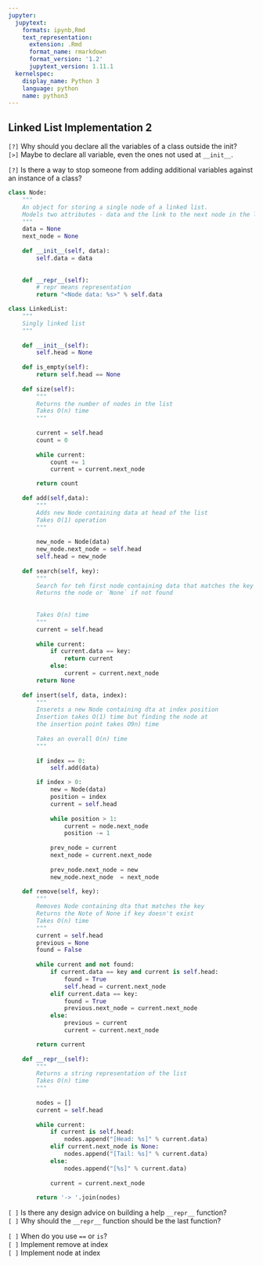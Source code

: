 ```yaml
---
jupyter:
  jupytext:
    formats: ipynb,Rmd
    text_representation:
      extension: .Rmd
      format_name: rmarkdown
      format_version: '1.2'
      jupytext_version: 1.11.1
  kernelspec:
    display_name: Python 3
    language: python
    name: python3
---
```


## Linked List Implementation 2


`[?]` Why should you declare all the variables of a class outside the init?  
`[>]` Maybe to declare all variable, even the ones not used at `__init__`.


`[?]` Is there a way to stop someone from adding additional variables against an instance of a class?

```python
class Node:
    """
    An object for storing a single node of a linked list.
    Models two attributes - data and the link to the next node in the list
    """
    data = None
    next_node = None
    
    def __init__(self, data):
        self.data = data
        
        
    def __repr__(self):
        # repr means representation
        return "<Node data: %s>" % self.data
```

```python
class LinkedList:
    """
    Singly linked list
    """
    
    def __init__(self):
        self.head = None
        
    def is_empty(self):
        return self.head == None
    
    def size(self):
        """
        Returns the number of nodes in the list
        Takes O(n) time
        """
        
        current = self.head
        count = 0
        
        while current:
            count += 1
            current = current.next_node

        return count
                
    def add(self,data):
        """
        Adds new Node containing data at head of the list
        Takes O(1) operation
        """
        
        new_node = Node(data)
        new_node.next_node = self.head
        self.head = new_node
        
    def search(self, key):
        """
        Search for teh first node containing data that matches the key
        Returns the node or `None` if not found
        
        
        Takes O(n) time
        """
        current = self.head
        
        while current:
            if current.data == key:
                return current
            else:
                current = current.next_node
        return None
    
    def insert(self, data, index):
        """
        Inserets a new Node containing dta at index position
        Insertion takes O(1) time but finding the node at 
        the insertion point takes O9n) time
        
        Takes an overall O(n) time
        """
        
        if index == 0:
            self.add(data)

        if index > 0:
            new = Node(data)
            position = index
            current = self.head
            
            while position > 1:
                current = node.next_node
                position -= 1
            
            prev_node = current
            next_node = current.next_node
            
            prev_node.next_node = new
            new_node.next_node  = next_node
            
    def remove(self, key):
        """
        Removes Node containing dta that matches the key
        Returns the Note of None if key doesn't exist
        Takes O(n) time
        """
        current = self.head
        previous = None
        found = False
        
        while current and not found:
            if current.data == key and current is self.head:
                found = True
                self.head = current.next_node
            elif current.data == key:
                found = True
                previous.next_node = current.next_node
            else:
                previous = current
                current = current.next_node

        return current
    
    def __repr__(self):
        """
        Returns a string representation of the list
        Takes O(n) time
        """
        
        nodes = []
        current = self.head
        
        while current:
            if current is self.head:
                nodes.append("[Head: %s]" % current.data)
            elif current.next_node is None:
                nodes.append("[Tail: %s]" % current.data)
            else:
                nodes.append("[%s]" % current.data)
            
            current = current.next_node
                
        return '-> '.join(nodes)
```

`[ ]` Is there any design advice on building a help `__repr__` function?  
`[ ]` Why should the `__repr__` function should be the last function?


`[ ]` When do you use `==` or `is`?  <br>
`[ ]` Implement remove at index  
`[ ]` Implement node at index  
